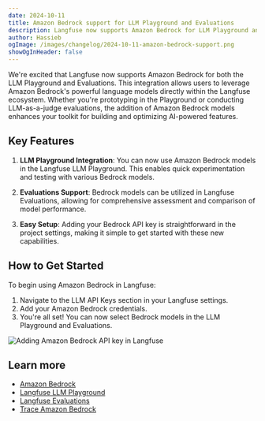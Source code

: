 ```yaml
---
date: 2024-10-11
title: Amazon Bedrock support for LLM Playground and Evaluations
description: Langfuse now supports Amazon Bedrock for LLM Playground and Evaluations.
author: Hassieb
ogImage: /images/changelog/2024-10-11-amazon-bedrock-support.png
showOgInHeader: false
---
```



<ChangelogHeader />

We're excited that Langfuse now supports Amazon Bedrock for both the LLM Playground and Evaluations. This integration allows users to leverage Amazon Bedrock's powerful language models directly within the Langfuse ecosystem. Whether you're prototyping in the Playground or conducting LLM-as-a-judge evaluations, the addition of Amazon Bedrock models enhances your toolkit for building and optimizing AI-powered features.

## Key Features

1. **LLM Playground Integration**: You can now use Amazon Bedrock models in the Langfuse LLM Playground. This enables quick experimentation and testing with various Bedrock models.

2. **Evaluations Support**: Bedrock models can be utilized in Langfuse Evaluations, allowing for comprehensive assessment and comparison of model performance.

3. **Easy Setup**: Adding your Bedrock API key is straightforward in the project settings, making it simple to get started with these new capabilities.

## How to Get Started

To begin using Amazon Bedrock in Langfuse:

1. Navigate to the LLM API Keys section in your Langfuse settings.
2. Add your Amazon Bedrock credentials.
3. You're all set! You can now select Bedrock models in the LLM Playground and Evaluations.

![Adding Amazon Bedrock API key in Langfuse](/images/changelog/2024-10-11-add-bedrock-key.png)

## Learn more

- [Amazon Bedrock](https://aws.amazon.com/bedrock/)
- [Langfuse LLM Playground](/docs/playground)
- [Langfuse Evaluations](/docs/scores/model-based-evals)
- [Trace Amazon Bedrock](/integrations/model-providers/amazon-bedrock)
